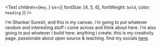<Text
  children={`Hey.`}
  sx={{ fontSize: [4, 5, 6], fontWeight: `bold`, color: `heading` }}
/>

i'm Shankar Suresh, and this is my canvas. i'm going to put whatever random and interesting stuff i come across and think about here. i'm also going to put whatever i build here. anything i create. this is my creativity page. passionate about open source & teaching. find my socials [here](https://www.linkedin.com/in/shankar-suresh/).

